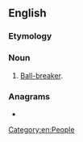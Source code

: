 {{also|ballbuster}}
==English==

===Etymology===
{{compound|en|ball|buster}}

===Noun===
{{en-noun}}

# {{lb|en|US|vulgar}} [[ball-breaker|Ball-breaker]].

===Anagrams===
* {{anagrams|en|a=abbellrstu|bullet bras}}

[[Category:en:People]]